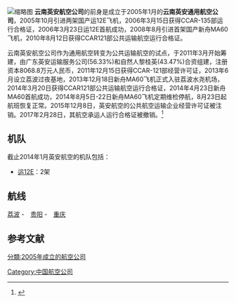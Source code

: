 {{Airline infobox|
airline=云南英安航空<br>Yunnan YingAn Airlines|
fleet_size=|
IATA=<S>YI<S>|
ICAO=<S>AYE<S>|
callsign=<S>英安/AIR YING AN<S>|
founded=2005年1月|
headquarters={{CHN}} [[昆明市|昆明市]][[官渡区|官渡区]]巫家坝民航电信综合大院|
key_people=[[黎桂英|黎桂英]]（董事长）|
hubs={{CHN}} [[普洱思茅机场|普洱思茅机场]]|
focus_cities={{CHN}} [[荔波机场|荔波机场]]|
website=http://yingair.yndinghao.com/|{{dead link|date=2017年11月 |bot=InternetArchiveBot |fix-attempted=yes }}
}}
[[File:YingAn_Airlines_Xian_MA60_at_Chongqing_Jiangbei.jpg|缩略图]]
'''云南英安航空公司'''的前身是成立于2005年1月的'''云南英安通用航空公司'''，2005年10月引进两架国产运12E飞机，2006年3月15日获得CCAR-135部运行合格证，2006年3月23日运12E首航成功，2008年8月引进首架国产新舟MA60飞机，2010年8月12日获得CCAR121部公共运输航空运行合格证。

云南英安航空公司作为通用航空转变为公共运输航空的试点，于2011年3月开始筹建，由广东英安运输服务公司(56.33%)和自然人黎桂英(43.47%)合资组建，注册资本8068.8万元人民币，2011年12月15日获得CCAR-121部经营许可证，2013年6月设立荔波过夜基地，2013年12月18日新舟MA60飞机正式入驻荔波水尧机场，2014年3月20日获得CCAR121部公共运输航空运行合格证，2014年4月23日新舟MA60首航成功，2014年8月5日-22日新舟MA60飞机定期维检停航，8月23日起航班恢复正常。2015年12月8日，英安航空的公共航空运输企业经营许可证被注销。2017年2月28日，其航空承运人运行合格证被撤销。<ref>{{Cite web |url=http://www.chinanews.com/business/2017/03-15/8174397.shtml |title=内地首家民营航空云南英安航空被撤销运行合格证 |accessdate=2017-05-30 |archive-date=2019-06-29 |archive-url=https://web.archive.org/web/20190629170408/http://www.chinanews.com/business/2017/03-15/8174397.shtml |dead-url=no }}</ref>

==机队==
截止2014年1月英安航空的机队包括：
*[[运-12|运12E]]：2架

==航线==
[[荔波|荔波]] -　[[贵阳|贵阳]] -　[[重庆|重庆]]

==参考文献==
{{reflist}}

{{中國航空公司}}
{{航空列表集}}
{{Air-company-stub}}
[[Category:中国航空公司|Category:中国航空公司]]
[[分類:2005年成立的航空公司|分類:2005年成立的航空公司]]